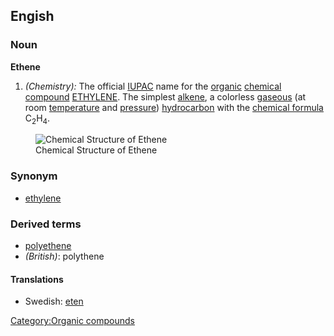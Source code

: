 ==Engish==

===Noun===
'''Ethene'''
#''(Chemistry):'' The official [[IUPAC]] name for the [[organic]] [[chemical]] [[compound]] [[Ethylene|ETHYLENE]].  The simplest [[alkene]], a colorless [[gaseous]] (at room [[temperature]] and [[pressure]]) [[hydrocarbon]] with the [[chemical formula]] C<sub>2</sub>H<sub>4</sub>.

[[Image:Ethene.png|frame|right|Chemical Structure of Ethene]]

===Synonym===

*[[ethylene]]

===Derived terms===
*[[polyethene]]
*''(British)'': polythene

====Translations====
*Swedish: [[eten]]

[[Category:Organic compounds]]